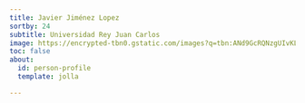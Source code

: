 ```yaml
---
title: Javier Jiménez Lopez
sortby: 24
subtitle: Universidad Rey Juan Carlos
image: https://encrypted-tbn0.gstatic.com/images?q=tbn:ANd9GcRQNzgUIvKLy7VBwcu0_V3gspGKhjj8WI8Mj5xKaiu7oQ&s
toc: false
about:
  id: person-profile
  template: jolla

---
```


:::{#person-profile}
:::
